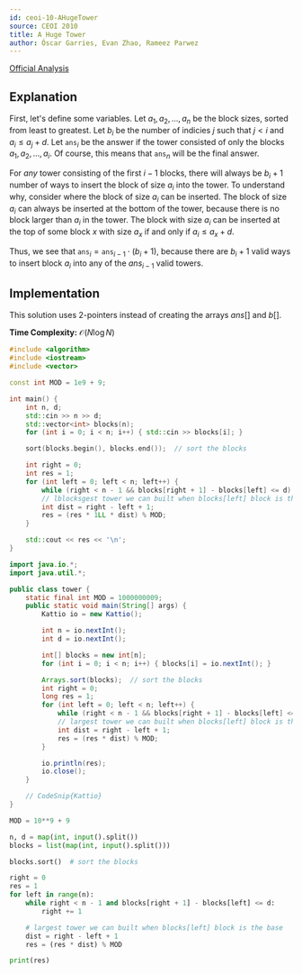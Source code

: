 ```yaml
---
id: ceoi-10-AHugeTower
source: CEOI 2010
title: A Huge Tower
author: Óscar Garries, Evan Zhao, Rameez Parwez
---
```


[Official Analysis](http://ceoi2010.ics.upjs.sk/pub/documents/ceoi_summary.pdf#page=14)

## Explanation

First, let's define some variables.
Let $a_1, a_2, ..., a_n$ be the block sizes, sorted from least to greatest.
Let $b_i$ be the number of indicies $j$ such that $j < i$ and $a_i \leq a_j + d$.
Let $\texttt{ans}_i$ be the answer if the tower consisted of only the blocks $a_1, a_2, ..., a_i$. Of course, this means that $\texttt{ans}_n$ will be the final answer.

For *any* tower consisting of the first $i - 1$ blocks, there will always be $b_i + 1$ number of ways to insert the block of size $a_i$ into the tower.
To understand why, consider where the block of size $a_i$ can be inserted. The block of size $a_i$ can always be inserted at the bottom of the tower, because there is no block larger than $a_i$ in the tower. The block with size $a_i$ can be inserted at the top of some block $x$ with size $a_x$ if and only if $a_i \leq a_x + d$.

Thus, we see that $\texttt{ans}_i = \texttt{ans}_{i-1} \cdot (b_i + 1)$, because there are $b_i + 1$ valid ways to insert block $a_i$ into any of the $ans_{i-1}$ valid towers.

## Implementation

This solution uses 2-pointers instead of creating the arrays $ans[]$ and $b[]$.

**Time Complexity:** $\mathcal{O}(N \log N)$

<LanguageSection>
<CPPSection>

```cpp
#include <algorithm>
#include <iostream>
#include <vector>

const int MOD = 1e9 + 9;

int main() {
	int n, d;
	std::cin >> n >> d;
	std::vector<int> blocks(n);
	for (int i = 0; i < n; i++) { std::cin >> blocks[i]; }

	sort(blocks.begin(), blocks.end());  // sort the blocks

	int right = 0;
	int res = 1;
	for (int left = 0; left < n; left++) {
		while (right < n - 1 && blocks[right + 1] - blocks[left] <= d) { right++; }
		// lblocksgest tower we can built when blocks[left] block is the base
		int dist = right - left + 1;
		res = (res * 1LL * dist) % MOD;
	}

	std::cout << res << '\n';
}
```

</CPPSection>
<JavaSection>

```java
import java.io.*;
import java.util.*;

public class tower {
	static final int MOD = 1000000009;
	public static void main(String[] args) {
		Kattio io = new Kattio();

		int n = io.nextInt();
		int d = io.nextInt();

		int[] blocks = new int[n];
		for (int i = 0; i < n; i++) { blocks[i] = io.nextInt(); }

		Arrays.sort(blocks);  // sort the blocks
		int right = 0;
		long res = 1;
		for (int left = 0; left < n; left++) {
			while (right < n - 1 && blocks[right + 1] - blocks[left] <= d) { right++; }
			// largest tower we can built when blocks[left] block is the base
			int dist = right - left + 1;
			res = (res * dist) % MOD;
		}

		io.println(res);
		io.close();
	}

	// CodeSnip{Kattio}
}
```

</JavaSection>
<PySection>

```py
MOD = 10**9 + 9

n, d = map(int, input().split())
blocks = list(map(int, input().split()))

blocks.sort()  # sort the blocks

right = 0
res = 1
for left in range(n):
	while right < n - 1 and blocks[right + 1] - blocks[left] <= d:
		right += 1

	# largest tower we can built when blocks[left] block is the base
	dist = right - left + 1
	res = (res * dist) % MOD

print(res)
```

</PySection>
</LanguageSection>
